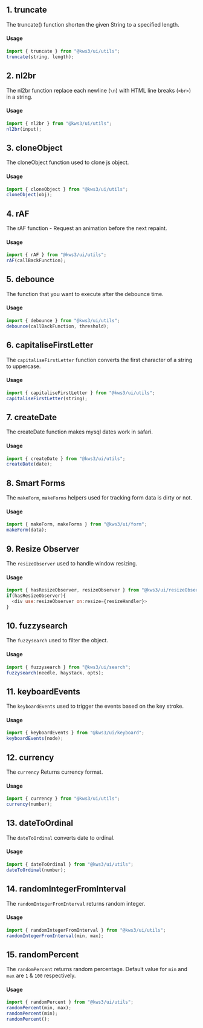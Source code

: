 
<Version />

<Meta title="Utils/1. Overview" />

## 1. truncate

The truncate() function shorten the given String to a specified length.

#### Usage

```js
import { truncate } from "@kws3/ui/utils";
truncate(string, length);
```

## 2. nl2br

The nl2br function replace each newline (`\n`) with HTML line breaks (`<br>`) in a string.

#### Usage

```js
import { nl2br } from "@kws3/ui/utils";
nl2br(input);
```

## 3. cloneObject

The cloneObject function used to clone js object.

#### Usage

```js
import { cloneObject } from "@kws3/ui/utils";
cloneObject(obj);
```

## 4. rAF

The rAF function - Request an animation before the next repaint.

#### Usage

```js
import { rAF } from "@kws3/ui/utils";
rAF(callBackFunction);
```

## 5. debounce

The function that you want to execute after the debounce time.

#### Usage

```js
import { debounce } from "@kws3/ui/utils";
debounce(callBackFunction, threshold);
```

## 6. capitaliseFirstLetter

The `capitaliseFirstLetter` function converts the first character of a string to uppercase.

#### Usage

```js
import { capitaliseFirstLetter } from "@kws3/ui/utils";
capitaliseFirstLetter(string);
```

## 7. createDate

The createDate function makes mysql dates work in safari.

#### Usage

```js
import { createDate } from "@kws3/ui/utils";
createDate(date);
```

## 8. Smart Forms

The `makeForm`, `makeForms` helpers used for tracking form data is dirty or not.

#### Usage

```js
import { makeForm, makeForms } from "@kws3/ui/form";
makeForm(data);
```

## 9. Resize Observer

The `resizeObserver` used to handle window resizing.

#### Usage

```js
import { hasResizeObserver, resizeObserver } from "@kws3/ui/resizeObserver";
if(hasResizeObserver){
  <div use:resizeObserver on:resize={resizeHandler}>
}
```

## 10. fuzzysearch

The `fuzzysearch` used to filter the object.

#### Usage

```js
import { fuzzysearch } from "@kws3/ui/search";
fuzzysearch(needle, haystack, opts);
```

## 11. keyboardEvents

The `keyboardEvents` used to trigger the events based on the key stroke.

#### Usage

```js
import { keyboardEvents } from "@kws3/ui/keyboard";
keyboardEvents(node);
```

## 12. currency

The `currency` Returns currency format.

#### Usage

```js
import { currency } from "@kws3/ui/utils";
currency(number);
```

## 13. dateToOrdinal

The `dateToOrdinal` converts date to ordinal.

#### Usage

```js
import { dateToOrdinal } from "@kws3/ui/utils";
dateToOrdinal(number);
```

## 14. randomIntegerFromInterval

The `randomIntegerFromInterval` returns random integer.

#### Usage

```js
import { randomIntegerFromInterval } from "@kws3/ui/utils";
randomIntegerFromInterval(min, max);
```

## 15. randomPercent

The `randomPercent` returns random percentage. Default value for `min` and `max` are `1` & `100` respectively.

#### Usage

```js
import { randomPercent } from "@kws3/ui/utils";
randomPercent(min, max);
randomPercent(min);
randomPercent();
```
